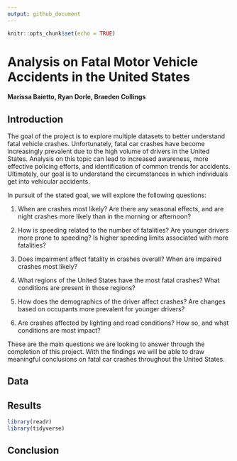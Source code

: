 ```yaml
---
output: github_document
---
```


```r
knitr::opts_chunk$set(echo = TRUE)
```

# Analysis on Fatal Motor Vehicle Accidents in the United States
#### Marissa Baietto, Ryan Dorle, Braeden Collings

## Introduction
The goal of the project is to explore multiple datasets to better understand fatal vehicle crashes. Unfortunately, fatal car crashes have become increasingly prevalent due to the high volume of drivers in the United States. Analysis on this topic can lead to increased awareness, more effective policing efforts, and identification of common trends for accidents. Ultimately, our goal is to understand the circumstances in which individuals get into vehicular accidents.

In pursuit of the stated goal, we will explore the following questions:

1. When are crashes most likely? Are there any seasonal effects, and are night crashes more likely than in the morning or afternoon?

2. How is speeding related to the number of fatalities? Are younger drivers more prone to speeding? Is higher speeding limits associated with more fatalities?

3. Does impairment affect fatality in crashes overall? When are impaired crashes most likely?

4. What regions of the United States have the most fatal crashes? What conditions are present in those regions?

5. How does the demographics of the driver affect crashes? Are changes based on occupants more prevalent for younger drivers?

6. Are crashes affected by lighting and road conditions? How so, and what conditions are most impact? 

These are the main questions we are looking to answer through the completion of this project. With the findings we will be able to draw meaningful conclusions on fatal car crashes throughout the United States. 

## Data

## Results
```r
library(readr)
library(tidyverse)
```

## Conclusion

